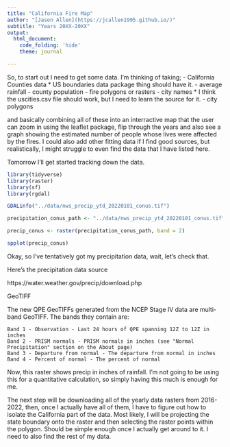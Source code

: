 ```yaml
---
title: "California Fire Map"
author: "[Jason Allen](https://jcallen1995.github.io/)"
subtitle: "Years 20XX-20XX"
output:
  html_document:
    code_folding: 'hide'
    theme: journal

---
```


So, to start out I need to get some data. I'm thinking of taking; 
 - California Counties data
  * US boundaries data package thing should have it.
 - average rainfall
 - county population
 - fire polygons or rasters
 - city names
  * I think the uscities.csv file should work, but I need to learn the
    source for it.
 - city polygons
 
and basically combining all of these into an interractive map that
the user can zoom in using the leaflet package, flip through the 
years and also see a graph showing the estimated number of people
whose lives were affected by the fires. I could also add other fitting
data if I find good sources, but realistically, I might struggle to
even find the data that I have listed here.

Tomorrow I'll get started tracking down the data. 

```r
library(tidyverse)
library(raster)
library(sf)
library(rgdal)

GDALinfo("../data/nws_precip_ytd_20220101_conus.tif")

precipitation_conus_path <- "../data/nws_precip_ytd_20220101_conus.tif"

precip_conus <- raster(precipitation_conus_path, band = 2)

spplot(precip_conus)

```

Okay, so I've tentatively got my precipitation data, wait, let's check that.

Here's the precipitation data source

https://water.weather.gov/precip/download.php

GeoTIFF

The new QPE GeoTIFFs generated from the NCEP Stage IV data are multi-band GeoTIFF. The bands they contain are:

    Band 1 - Observation - Last 24 hours of QPE spanning 12Z to 12Z in inches
    Band 2 - PRISM normals - PRISM normals in inches (see "Normal Precipitation" section on the About page)
    Band 3 - Departure from normal - The departure from normal in inches
    Band 4 - Percent of normal - The percent of normal

Now, this raster shows precip in inches of rainfall. I'm not going to be using
this for a quantitative calculation, so simply having this much is enough for me.

The next step will be downloading all of the yearly data rasters from 2016-2022,
then, once I actually have all of them, I have to figure out how to isolate the
California part of the data. Most likely, I will be projecting the state boundary
onto the raster and then selecting the raster points within the polygon. Should
be simple enough once I actually get around to it. I need to also find the rest
of my data.





